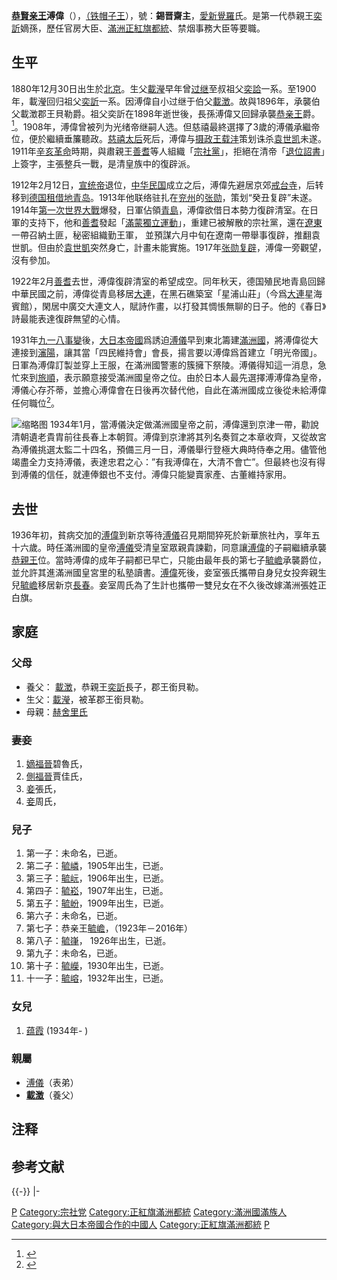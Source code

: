 {{Manchu name|[[爱新觉罗氏|爱新觉罗]]}}

{{東亞男性歷史人物
|名稱 =溥伟
|身份 =恭親王
|國家 =
|時代 =
|主君 =
|屆數 =
|最高職務 =
|前任 = [[奕訢|奕訢]]
|繼任 = [[毓嶦|毓嶦]]
|畫像=[[File:爱新觉罗溥伟_Pu_Wei,Prince_Gong.jpg|250px]]
|氏 =
|姓 =[[愛新覺羅|愛新覺羅]]
|穆坤= <!--清代八旗满洲人物专用-->
|名 =溥偉
|姓名 =
|字 =
|號=锡晋斋主
|名乘 = <!--琉球士族用-->
|官職 =
|封爵=親王
|封號=恭
|位階 =
|御稱號 = <!--日本皇族之稱號-->
|宮號1 = <!--日本皇族之宮號-->
|宮號2 = <!--朝鮮王族之宮號-->
|封地 =
|神號 =
|尊號 =
|族裔 = 
|信仰 = <!--指的是宗教信仰-->
|旗籍 = 滿洲鑲藍旗
|氏族 =
|籍貫 = 右翼近支鑲藍旗第一族
|本貫 = <!--朝鮮人用-->
|世居地= <!--清代八旗人物专用-->
|世居地/穆坤= <!--专门用于清代八旗满洲人物世居地和穆坤相同时-->
|祖籍 =
|本籍 =
|出身地 =
|府邸 =
|世系 = 
|初名 =
|乳名 = <!--日本、朝鮮、琉球以外人物用-->
|幼名 = <!--日本人用-->
|兒名 = <!--朝鮮人用-->
|童名 = <!--琉球人用-->
|小字 =
|別名 =小恭王
|法號 =
|院號 =
|其他名號 =
|出生日期 =[[光绪|光绪]]六年<br>{{birth date|1880|12|30}}
|出生地點 ={{QING|北京}}
|婚年 =
|逝世日期 ={{death date and age|1936|10|10|1880|12|30}}
|逝世地點 ={{MCK}}[[新京|新京]]
|廟號 =
|諡號 =恭贤亲王
|墓葬 =
|祠廟 =
|父親 =郡王銜貝勒[[載瀅|載瀅]]
|嫡母 =
|母親 =嫡福晉赫舍里氏
|繼父=
|繼母=
|養父=郡王銜果敏貝勒[[載澂|載澂]]
|養母=
|猶父= <!--日本人用-->
|烏帽子親= <!--日本人、琉球人用-->
|正室=碧魯氏
|側室=賈佳氏，周氏
|平妻=張氏
|元配之父 =
|元配之嫡母 
|元配之母 =
|正室之父 =
|正室之嫡母 =
|正室之母 =
|妻之父 =
|妻之嫡母 =
|妻之母 =
|繼室之父 =
|繼室之嫡母 =
|繼室之母 =
|平妻之父 =
|平妻之嫡母 =
|平妻之母 =
|兄弟 =[[溥儒|溥儒]]、[[溥佑|溥佑]]、溥僡
|姊妹 =
|嫡兄弟 =
|嫡姊妹 =
|庶兄弟 =
|庶姊妹 =
|同胞兄弟 =
|同胞姊妹 =
|異母兄弟 =
|異母姊妹 =
|異父兄弟 =
|異父姊妹 =
|繼兄弟 =
|繼姊妹 =
|子 =毓嶙、毓岏、毓崧、毓岎、[[毓嶦|毓嶦]]、毓嵂、毓嶸、毓嵱
|女 =毓嵋
|嫡子 =
|嫡女 =
|庶子 =
|庶女 =
|養子 =
|養女 =
|猶子 = <!--日本人用-->
|婿養子 = <!--日本人用-->
|烏帽子子 = <!--日本人用-->
|繼子 =
|繼女 =
|其他親屬 =祖父：恭忠親王[[奕訢|奕訢]]<br>姑母：[[榮壽固倫公主|榮壽固倫公主]]<br>伯父：郡王銜果敏貝勒[[載澂|載澂]]<br>叔父：奉恩輔國公載濬<br>叔父：不入八分輔國公載潢
|孫= [[恆鈺|恆鈺]] [[恆鑰|恆鑰]]
|孫女=[[恆欽|恆欽]]
|出身 = <!---此处指科举出身--->
|功名 = 
|經歷 = 
|著作 =
|注釋 =
}}
'''[[恭亲王|恭賢亲王]]溥偉'''（{{bd|1880年|12月30日|1936年|10月10日}}），[[铁帽子王|（铁帽子王]]），號：'''錫晋齋主'''，[[愛新覺羅|愛新覺羅]]氏。是第一代恭親王[[奕訢|奕訢]]嫡孫，歷任官房大臣、[[滿洲正紅旗|滿洲正紅旗]][[都統|都統]]、禁烟事務大臣等要職。

== 生平 ==

1880年12月30日出生於[[北京|北京]]。生父[[載瀅|載瀅]]早年曾[[过继|过继]]至叔祖父[[奕詥|奕詥]]一系。至1900年，載瀅回归祖父[[奕訢|奕訢]]一系。因溥偉自小过继于伯父[[載澂|載澂]]。故與1896年，承襲伯父載澂郡王貝勒爵。祖父奕訢在1898年逝世後，長孫溥偉又回歸承襲[[恭亲王|恭亲王]]爵。<ref>{{cite journal en
|quotes = 
|last = 
|first = 
|author = 郭卫东
|coauthors = 
|date = 1990
|year = 
|month = 
|title = 《“己亥建储”若干问题考析》
|journal = 北京大学学报：哲学社会科学版
|volume = 
|issue = 1990年第5期
|pages = 94-100
|publisher = 北京大学
|location = 北京市
|issn = 1000-5919
|pmid = 
|doi = 
|bibcode = 
|oclc = 
|id = 
|url = http://www.cqvip.com/QK/81274X/199005/1002875913.html
|language = Zh-hans
|format = 
|accessdate = 
|laysummary = 
|laysource = 
|laydate = 
|quote = 
|archive-date = 2020-06-26
|archive-url = https://web.archive.org/web/20200626114002/http://www.cqvip.com/QK/81274X/199005/1002875913.html
|dead-url = no
}}</ref>。1908年，溥偉曾被列为光绪帝继嗣人选。但慈禧最終選擇了3歲的溥儀承繼帝位，便於繼續垂簾聽政。[[慈禧太后|慈禧太后]]死后，溥偉与[[摄政王|摄政王]][[载沣|载沣]]策划诛杀[[袁世凯|袁世凯]]未遂。1911年[[辛亥革命|辛亥革命]]時期，與肅親王[[善耆|善耆]]等人組織「[[宗社黨|宗社黨]]」，拒絕在清帝「[[宣統帝退位詔書|退位詔書]]」上簽字，主張整兵一戰，是清皇族中的復辟派。

1912年2月12日，[[宣统帝|宣统帝]]退位，[[中华民国|中华民国]]成立之后，溥偉先避居京郊[[戒台寺|戒台寺]]{{NoteTag|老[[恭亲王|恭亲王]][[奕訢|奕訢]]曾在[[戒台寺|戒台寺]]隐居10年。}}，后转移到[[胶州湾租借地|德国租借地青岛]]。1913年他联络驻扎在[[兖州|兖州]]的[[张勋|张勋]]，策划“癸丑复辟”未遂。1914年[[第一次世界大戰|第一次世界大戰]]爆發，日軍佔領[[青島|青島]]，溥偉欲借日本勢力復辟清室。在日軍的支持下，他和[[善耆|善耆]]發起「[[滿蒙獨立運動|滿蒙獨立運動]]」，重建已被解散的宗社黨，還在[[遼東|遼東]]一帶召納土匪，秘密組織勤王軍， 並預謀六月中旬在遼南一帶舉事復辟，推翻袁世凱。但由於[[袁世凱|袁世凱]]突然身亡，計畫未能實施。1917年[[张勋复辟|张勋复辟]]，溥偉一旁觀望，沒有參加。

1922年2月[[善耆|善耆]]去世，溥偉復辟清室的希望成空。同年秋天，德国殖民地青島回歸中華民國之前，溥偉從青島移居[[大連|大連]]，在黑石礁築室「星浦山莊」（今爲[[大連|大連]]星海賓館），閑居中廣交大連文人，賦詩作畫，以打發其惆悵無聊的日子。他的《春日》詩最能表達復辟無望的心情。

1931年[[九一八事變|九一八事變]]後，[[大日本帝國|大日本帝國]]爲誘迫[[溥儀|溥儀]]早到東北籌建[[滿洲國|滿洲國]]，將溥偉從大連接到[[瀋陽|瀋陽]]，讓其當「四民維持會」會長，揚言要以溥偉爲首建立「明光帝國」。日軍為溥偉訂製並穿上王服，在滿洲國警憲的簇擁下祭陵。溥儀得知這一消息，急忙來到[[旅順|旅順]]，表示願意接受滿洲國皇帝之位。由於日本人最先選擇溥溥偉為皇帝，溥儀心存芥蒂，並擔心溥偉會在日後再次替代他，自此在滿洲國成立後從未給溥偉任何職位<ref>{{cite journal en
|quotes = 
|last = 
|first = 
|author =陈端云
|coauthors = 
|date = 1993
|year = 
|month = 
|title = 清帝列传：宣统帝
|journal = 
|volume = 
|issue = 
|pages = 270
|publisher = 吉林文史出版社
|location = 
|issn =
|pmid = 
|doi = 
|bibcode = 
|oclc = 
|id = 
|url =
|language = Zh-hans
|format = 
|accessdate = 
|laysummary = 
|laysource = 
|laydate = 
|quote = 
}}</ref>。

[[File:Pu_wei，Prince_Gong.jpg|缩略图]]
1934年1月，當溥儀決定做滿洲國皇帝之前，溥偉還到京津一帶，勸說清朝遺老貴胄前往長春上本朝賀。溥偉到京津將其列名奏賀之本章收齊，又從故宮為溥儀挑選太監二十四名，預備三月一日，溥儀舉行登極大典時侍奉之用。儘管他竭盡全力支持溥儀，表達忠君之心：”有我溥偉在，大清不會亡”。但最終也沒有得到溥儀的信任，就連俸銀也不支付。溥偉只能變賣家產、古董維持家用。

==去世==

1936年初，貧病交加的[[溥偉|溥偉]]到新京等待[[溥儀|溥儀]]召見期間猝死於新華旅社內，享年五十六歲。時任滿洲國的皇帝[[溥儀|溥儀]]受清皇室眾親貴諫勸，同意讓[[溥偉|溥偉]]的子嗣繼續承襲[[恭親王|恭親王]]位。當時溥偉的成年子嗣都已早亡，只能由最年長的第七子[[毓嶦|毓嶦]]承襲爵位，並允許其進滿洲國皇宮里的私塾讀書。[[溥偉|溥偉]]死後，妾室張氏攜帶自身兒女投奔親生兒[[毓嶦|毓嶦]]移居新京[[長春|長春]]。妾室周氏為了生計也攜帶一雙兒女在不久後改嫁滿洲張姓正白旗。

== 家庭 ==

=== 父母===
*養父： [[載澂|載澂]]，恭親王[[奕訢|奕訢]]長子，郡王銜貝勒。
*生父：[[載瀅|載瀅]]，被革郡王銜貝勒。
*母親：[[赫舍里氏|赫舍里氏]]

=== 妻妾 ===
#[[嫡福晉|嫡福晉]]碧魯氏，
#[[側福晉|側福晉]]賈佳氏，
#[[妾|妾]]張氏，
#[[妾|妾]]周氏，
=== 兒子 ===
#第一子：未命名，已逝。
#第二子：[[載瀅|毓嶙]]，1905年出生，已逝。
#第三子：[[載瀅|毓岏]]，1906年出生，已逝。
#第四子：[[毓崧|毓崧]]，1907年出生，已逝。
#第五子：[[載瀅|毓岎]]，1909年出生，已逝。
#第六子：未命名，已逝。
#第七子：恭亲王[[毓嶦|毓嶦]]，（1923年－2016年）
#第八子：[[載瀅|毓嵂]]， 1926年出生，已逝。
#第九子：未命名，已逝。
#第十子：[[載瀅|毓嶸]]，1930年出生，已逝。
#十一子：[[載瀅|毓嵱]]，1932年出生，已逝。

=== 女兒 ===
# [[奕訢|蕴霞]] (1934年-  )

=== 親屬===
*[[溥儀|溥儀]]（表弟）
*'''[[載澂|載澂]]'''（養父）

== 注释 ==
{{NoteFoot}}

== 参考文献 ==
{{Reflist}}

{{-}}
{{start box}}
{{s-hou|恭親王世系|12月30日|1880年|10月10日|1936年|[[清宣宗|清宣宗]]世系}}
{{s-roy}}
{{s-before|郡王銜果敏貝勒[[載澂|載澂]]}}
{{s-title|[[恭親王|貝勒（載澂支系）]]|任職期間:1896年—1898年}}
{{s-none|封爵廢除，併入恭親王}}
|-
{{s-before|祖父恭忠親王[[奕訢|奕訢]]}}
{{s-title|[[恭親王|恭親王]]|任職期間:1898年－1936年}}
{{s-after|七子恭親王[[毓嶦|毓嶦]]}}
{{end box}}

[[Category:恭親王|P]]
[[Category:宗社党|Category:宗社党]]
[[Category:正紅旗滿洲都統|Category:正紅旗滿洲都統]]
[[Category:滿洲國滿族人|Category:滿洲國滿族人]]
[[Category:與大日本帝國合作的中國人|Category:與大日本帝國合作的中國人]]
[[Category:正紅旗滿洲都統|Category:正紅旗滿洲都統]]
[[Category:爱新觉罗氏|P]]